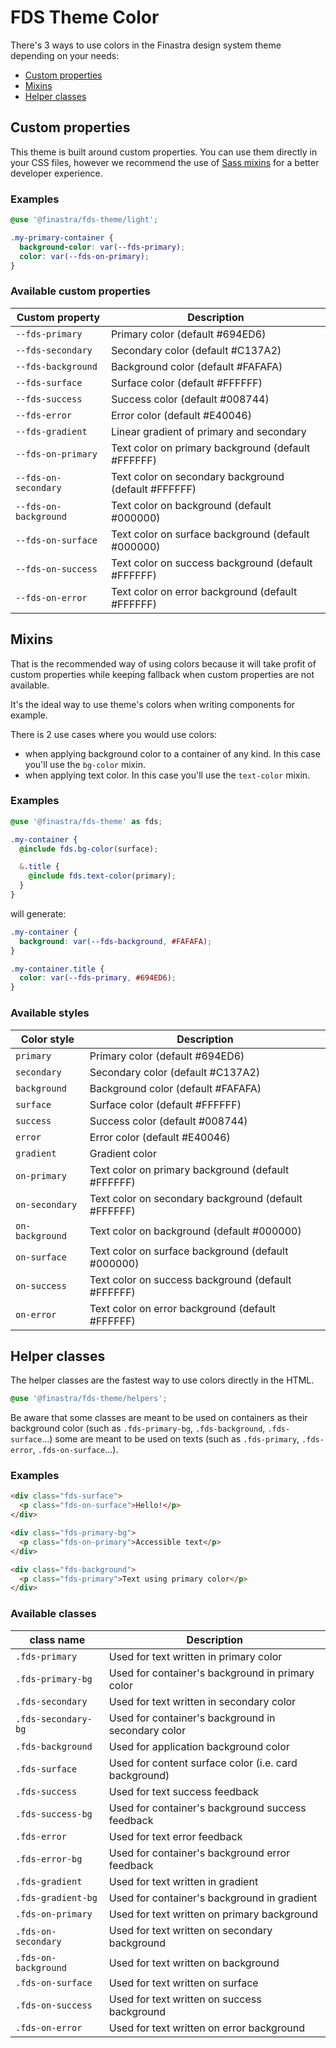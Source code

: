 # FDS Theme Color

<Meta title="Foundations/Color" />

There's 3 ways to use colors in the Finastra design system theme depending on your needs:

- [Custom properties](#custom-properties)
- [Mixins](#mixins)
- [Helper classes](#helper-classes)

## Custom properties

This theme is built around custom properties. You can use them directly in your CSS files, however we recommend the use of [Sass mixins](#mixins) for a better developer experience.

### Examples

```SCSS
@use '@finastra/fds-theme/light';

.my-primary-container {
  background-color: var(--fds-primary);
  color: var(--fds-on-primary);
}
```

### Available custom properties

| Custom property       | Description                                          |
| --------------------- | ---------------------------------------------------- |
| `--fds-primary`       | Primary color (default #694ED6)                      |
| `--fds-secondary`     | Secondary color (default #C137A2)                    |
| `--fds-background`    | Background color (default #FAFAFA)                   |
| `--fds-surface`       | Surface color (default #FFFFFF)                      |
| `--fds-success`       | Success color (default #008744)                      |
| `--fds-error`         | Error color (default #E40046)                        |
| `--fds-gradient`      | Linear gradient of primary and secondary             |
| `--fds-on-primary`    | Text color on primary background (default #FFFFFF)   |
| `--fds-on-secondary`  | Text color on secondary background (default #FFFFFF) |
| `--fds-on-background` | Text color on background (default #000000)           |
| `--fds-on-surface`    | Text color on surface background (default #000000)   |
| `--fds-on-success`    | Text color on success background (default #FFFFFF)   |
| `--fds-on-error`      | Text color on error background (default #FFFFFF)     |

## Mixins

That is the recommended way of using colors because it will take profit of custom properties while keeping fallback when custom properties are not available.

It's the ideal way to use theme's colors when writing components for example.

There is 2 use cases where you would use colors:

- when applying background color to a container of any kind. In this case you'll use the `bg-color` mixin.
- when applying text color. In this case you'll use the `text-color` mixin.

### Examples

```SCSS
@use '@finastra/fds-theme' as fds;

.my-container {
  @include fds.bg-color(surface);

  &.title {
    @include fds.text-color(primary);
  }
}
```

will generate:

```SCSS
.my-container {
  background: var(--fds-background, #FAFAFA);
}

.my-container.title {
  color: var(--fds-primary, #694ED6);
}
```

### Available styles

| Color style     | Description                                          |
| --------------- | ---------------------------------------------------- |
| `primary`       | Primary color (default #694ED6)                      |
| `secondary`     | Secondary color (default #C137A2)                    |
| `background`    | Background color (default #FAFAFA)                   |
| `surface`       | Surface color (default #FFFFFF)                      |
| `success`       | Success color (default #008744)                      |
| `error`         | Error color (default #E40046)                        |
| `gradient`      | Gradient color                                       |
| `on-primary`    | Text color on primary background (default #FFFFFF)   |
| `on-secondary`  | Text color on secondary background (default #FFFFFF) |
| `on-background` | Text color on background (default #000000)           |
| `on-surface`    | Text color on surface background (default #000000)   |
| `on-success`    | Text color on success background (default #FFFFFF)   |
| `on-error`      | Text color on error background (default #FFFFFF)     |

## Helper classes

The helper classes are the fastest way to use colors directly in the HTML.

```SCSS
@use '@finastra/fds-theme/helpers';
```

Be aware that some classes are meant to be used on containers as their background color (such as `.fds-primary-bg`, `.fds-background`, `.fds-surface`...) some are meant to be used on texts (such as `.fds-primary`, `.fds-error`, `.fds-on-surface`...).

### Examples

```HTML
<div class="fds-surface">
  <p class="fds-on-surface">Hello!</p>
</div>
```

```HTML
<div class="fds-primary-bg">
  <p class="fds-on-primary">Accessible text</p>
</div>
```

```HTML
<div class="fds-background">
  <p class="fds-primary">Text using primary color</p>
</div>
```

### Available classes

| class name           | Description                                           |
| -------------------- | ----------------------------------------------------- |
| `.fds-primary`       | Used for text written in primary color                |
| `.fds-primary-bg`    | Used for container's background in primary color      |
| `.fds-secondary`     | Used for text written in secondary color              |
| `.fds-secondary-bg`  | Used for container's background in secondary color    |
| `.fds-background`    | Used for application background color                 |
| `.fds-surface`       | Used for content surface color (i.e. card background) |
| `.fds-success`       | Used for text success feedback                        |
| `.fds-success-bg`    | Used for container's background success feedback      |
| `.fds-error`         | Used for text error feedback                          |
| `.fds-error-bg`      | Used for container's background error feedback        |
| `.fds-gradient`      | Used for text written in gradient                     |
| `.fds-gradient-bg`   | Used for container's background in gradient           |
| `.fds-on-primary`    | Used for text written on primary background           |
| `.fds-on-secondary`  | Used for text written on secondary background         |
| `.fds-on-background` | Used for text written on background                   |
| `.fds-on-surface`    | Used for text written on surface                      |
| `.fds-on-success`    | Used for text written on success background           |
| `.fds-on-error`      | Used for text written on error background             |

